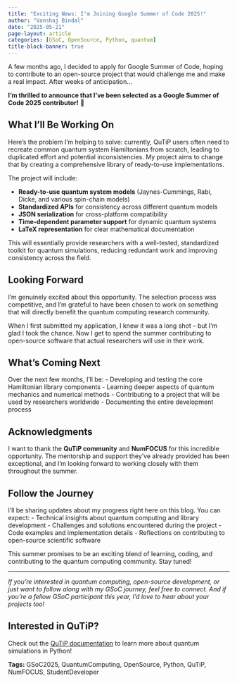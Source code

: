 ```yaml
---
title: "Exciting News: I'm Joining Google Summer of Code 2025!"
author: "Vanshaj Bindal"
date: "2025-05-21"
page-layout: article
categories: [GSoC, OpenSource, Python, quantum]
title-block-banner: true
---
```


A few months ago, I decided to apply for Google Summer of Code, hoping to contribute to an open-source project that would challenge me and make a real impact. After weeks of anticipation...

**I'm thrilled to announce that I've been selected as a Google Summer of Code 2025 contributor!** 🚀


## What I'll Be Working On

Here's the problem I'm helping to solve: currently, QuTiP users often need to recreate common quantum system Hamiltonians from scratch, leading to duplicated effort and potential inconsistencies. My project aims to change that by creating a comprehensive library of ready-to-use implementations.

The project will include:

- **Ready-to-use quantum system models** (Jaynes-Cummings, Rabi, Dicke, and various spin-chain models)
- **Standardized APIs** for consistency across different quantum models
- **JSON serialization** for cross-platform compatibility
- **Time-dependent parameter support** for dynamic quantum systems
- **LaTeX representation** for clear mathematical documentation

This will essentially provide researchers with a well-tested, standardized toolkit for quantum simulations, reducing redundant work and improving consistency across the field.

## Looking Forward

I'm genuinely excited about this opportunity. The selection process was competitive, and I'm grateful to have been chosen to work on something that will directly benefit the quantum computing research community.

When I first submitted my application, I knew it was a long shot – but I'm glad I took the chance. Now I get to spend the summer contributing to open-source software that actual researchers will use in their work.

## What's Coming Next

Over the next few months, I'll be:
- Developing and testing the core Hamiltonian library components
- Learning deeper aspects of quantum mechanics and numerical methods
- Contributing to a project that will be used by researchers worldwide
- Documenting the entire development process

## Acknowledgments

I want to thank the **QuTiP community** and **NumFOCUS** for this incredible opportunity. The mentorship and support they've already provided has been exceptional, and I'm looking forward to working closely with them throughout the summer.

## Follow the Journey

I'll be sharing updates about my progress right here on this blog. You can expect:
- Technical insights about quantum computing and library development
- Challenges and solutions encountered during the project
- Code examples and implementation details
- Reflections on contributing to open-source scientific software

This summer promises to be an exciting blend of learning, coding, and contributing to the quantum computing community. Stay tuned!

---

*If you're interested in quantum computing, open-source development, or just want to follow along with my GSoC journey, feel free to connect. And if you're a fellow GSoC participant this year, I'd love to hear about your projects too!*

::: {.callout-tip}
## Interested in QuTiP?
Check out the [QuTiP documentation](https://qutip.org/) to learn more about quantum simulations in Python!
:::

**Tags:** GSoC2025, QuantumComputing, OpenSource, Python, QuTiP, NumFOCUS, StudentDeveloper
